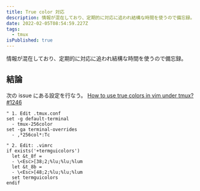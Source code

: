 ```yaml
---
title: True color 対応
description: 情報が混在しており、定期的に対応に追われ結構な時間を使うので備忘録。
date: 2022-02-05T08:54:59.227Z
tags:
  - tmux
isPublished: true
---
```


情報が混在しており、定期的に対応に追われ結構な時間を使うので備忘録。

## 結論

次の issue にある設定を行なう。
[How to use true colors in vim under tmux? #1246](https://github.com/tmux/tmux/issues/1246)

```vim
" 1. Edit .tmux.conf
set -g default-terminal
  - tmux-256color
set -ga terminal-overrides
  - ,*256col*:Tc

" 2. Edit: .vimrc
if exists('+termguicolors')
  let &t_8f =
  - \<Esc>[38;2;%lu;%lu;%lum
  let &t_8b =
  - \<Esc>[48;2;%lu;%lu;%lum
  set termguicolors
endif
```
